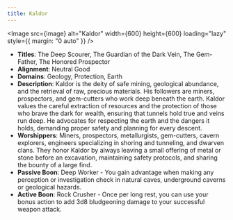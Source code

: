 ```yaml
---
title: Kaldor
---
```



<Image src={image} alt="Kaldor" width={600} height={600} loading="lazy" style={{ margin: "0 auto" }} />

- **Titles**: The Deep Scourer, The Guardian of the Dark Vein, The Gem-Father, The Honored Prospector
- **Alignment**: Neutral Good
- **Domains**: Geology, Protection, Earth
- **Description**: Kaldor is the deity of safe mining, geological abundance, and the retrieval of raw, precious materials. His followers are miners, prospectors, and gem-cutters who work deep beneath the earth. Kaldor values the careful extraction of resources and the protection of those who brave the dark for wealth, ensuring that tunnels hold true and veins run deep. He advocates for respecting the earth and the dangers it holds, demanding proper safety and planning for every descent.
- **Worshippers**: Miners, prospectors, metallurgists, gem-cutters, cavern explorers, engineers specializing in shoring and tunneling, and dwarven clans. They honor Kaldor by always leaving a small offering of metal or stone before an excavation, maintaining safety protocols, and sharing the bounty of a large find.
- **Passive Boon**: Deep Worker - You gain advantage when making any perception or investigation check in natural caves, underground caverns or geological hazards.
- **Active Boon**: Rock Crusher - Once per long rest, you can use your bonus action to add 3d8 bludgeoning damage to your successful weapon attack.
